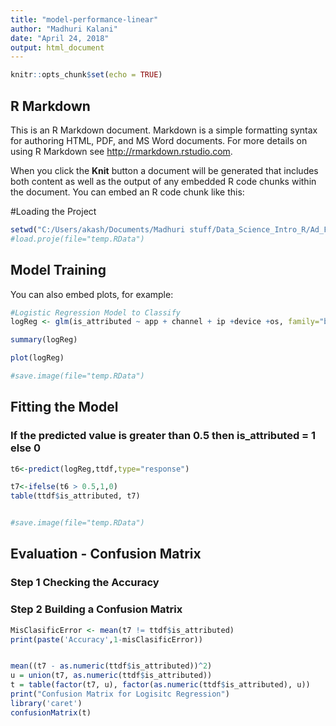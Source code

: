 ---
title: "model-performance-linear"
author: "Madhuri Kalani"
date: "April 24, 2018"
output: html_document
---

```{r setup, include=FALSE}
knitr::opts_chunk$set(echo = TRUE)
```

## R Markdown

This is an R Markdown document. Markdown is a simple formatting syntax for authoring HTML, PDF, and MS Word documents. For more details on using R Markdown see <http://rmarkdown.rstudio.com>.

When you click the **Knit** button a document will be generated that includes both content as well as the output of any embedded R code chunks within the document. You can embed an R code chunk like this:

#Loading the Project

```{r p0, echo =FALSE}

setwd("C:/Users/akash/Documents/Madhuri stuff/Data_Science_Intro_R/Ad_Fraud_Detection")
#load.proje(file="temp.RData")


```

## Model Training

You can also embed plots, for example:

```{r p1, echo=FALSE}
#Logistic Regression Model to Classify
logReg <- glm(is_attributed ~ app + channel + ip +device +os, family="binomial", data = train.sample)

summary(logReg)

plot(logReg)

#save.image(file="temp.RData")

```

## Fitting the Model
### If the predicted value is greater than 0.5 then is_attributed = 1 else 0

```{r p2, echo=FALSE}

t6<-predict(logReg,ttdf,type="response")

t7<-ifelse(t6 > 0.5,1,0)
table(ttdf$is_attributed, t7)


#save.image(file="temp.RData")

```


## Evaluation - Confusion Matrix
### Step 1 Checking the Accuracy
### Step 2 Building a Confusion Matrix

```{r p3, echo=FALSE}

MisClasificError <- mean(t7 != ttdf$is_attributed)
print(paste('Accuracy',1-misClasificError))


mean((t7 - as.numeric(ttdf$is_attributed))^2) 
u = union(t7, as.numeric(ttdf$is_attributed))
t = table(factor(t7, u), factor(as.numeric(ttdf$is_attributed), u))
print("Confusion Matrix for Logisitc Regression")
library('caret')
confusionMatrix(t)



```